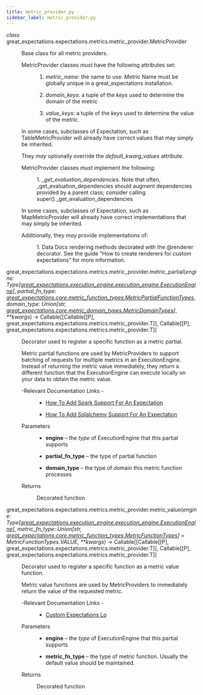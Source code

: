 ```yaml
---
title: metric_provider.py
sidebar_label: metric_provider.py
---
```



<section class="sphinx-api-doc" id="metric-provider">

<dl class="py class">
<dt class="sig sig-object py">
<em class="property"><span class="pre">class</span><span class="w"> </span></em><span class="sig-prename descclassname"><span class="pre">great_expectations.expectations.metrics.metric_provider.</span></span><span class="sig-name descname"><span class="pre">MetricProvider</span></span></dt>
<dd><p>Base class for all metric providers.</p>
<dl class="simple">
<dt>MetricProvider classes <em>must</em> have the following attributes set:</dt><dd><ol class="arabic simple">
<li><p><cite>metric_name</cite>: the name to use. Metric Name must be globally unique in
a great_expectations installation.</p></li>
<li><p><cite>domain_keys</cite>: a tuple of the <em>keys</em> used to determine the domain of the
metric</p></li>
<li><p><cite>value_keys</cite>: a tuple of the <em>keys</em> used to determine the value of
the metric.</p></li>
</ol>
</dd>
</dl>
<p>In some cases, subclasses of Expectation, such as TableMetricProvider will already
have correct values that may simply be inherited.</p>
<p>They <em>may</em> optionally override the <cite>default_kwarg_values</cite> attribute.</p>
<dl class="simple">
<dt>MetricProvider classes <em>must</em> implement the following:</dt><dd><p>1. <cite>_get_evaluation_dependencies</cite>. Note that often, _get_evaluation_dependencies should
augment dependencies provided by a parent class; consider calling super()._get_evaluation_dependencies</p>
</dd>
</dl>
<p>In some cases, subclasses of Expectation, such as MapMetricProvider will already
have correct implementations that may simply be inherited.</p>
<dl class="simple">
<dt>Additionally, they <em>may</em> provide implementations of:</dt><dd><p>1. Data Docs rendering methods decorated with the @renderer decorator. See the guide
“How to create renderers for custom expectations” for more information.</p>
</dd>
</dl>
</dd></dl>
<dl class="py function">
<dt class="sig sig-object py">
<span class="sig-prename descclassname"><span class="pre">great_expectations.expectations.metrics.metric_provider.</span></span><span class="sig-name descname"><span class="pre">metric_partial</span></span><span class="sig-paren">(</span><em class="sig-param"><span class="n"><span class="pre">engine</span></span><span class="p"><span class="pre">:</span></span><span class="w"> </span><span class="n"><span class="pre">Type</span><span class="p"><span class="pre">[</span></span><a class="reference internal" href="../../execution_engine/ExecutionEngine_class" title="great_expectations.execution_engine.execution_engine.ExecutionEngine"><span class="pre">great_expectations.execution_engine.execution_engine.ExecutionEngine</span></a><span class="p"><span class="pre">]</span></span></span></em>, <em class="sig-param"><span class="n"><span class="pre">partial_fn_type</span></span><span class="p"><span class="pre">:</span></span><span class="w"> </span><span class="n"><a class="reference internal" href="../../core/metric_function_types/MetricPartialFunctionTypes_class" title="great_expectations.core.metric_function_types.MetricPartialFunctionTypes"><span class="pre">great_expectations.core.metric_function_types.MetricPartialFunctionTypes</span></a></span></em>, <em class="sig-param"><span class="n"><span class="pre">domain_type</span></span><span class="p"><span class="pre">:</span></span><span class="w"> </span><span class="n"><span class="pre">Union</span><span class="p"><span class="pre">[</span></span><span class="pre">str</span><span class="p"><span class="pre">,</span></span><span class="w"> </span><a class="reference internal" href="../../core/metric_domain_types/MetricDomainTypes_class" title="great_expectations.core.metric_domain_types.MetricDomainTypes"><span class="pre">great_expectations.core.metric_domain_types.MetricDomainTypes</span></a><span class="p"><span class="pre">]</span></span></span></em>, <em class="sig-param"><span class="o"><span class="pre">**</span></span><span class="n"><span class="pre">kwargs</span></span></em><span class="sig-paren">)</span> <span class="sig-return"><span class="sig-return-icon">→</span> <span class="sig-return-typehint"><span class="pre">Callable</span><span class="p"><span class="pre">[</span></span><span class="p"><span class="pre">[</span></span><span class="pre">Callable</span><span class="p"><span class="pre">[</span></span><span class="p"><span class="pre">[</span></span><span class="pre">P</span><span class="p"><span class="pre">]</span></span><span class="p"><span class="pre">,</span></span><span class="w"> </span><span class="pre">great_expectations.expectations.metrics.metric_provider.T</span><span class="p"><span class="pre">]</span></span><span class="p"><span class="pre">]</span></span><span class="p"><span class="pre">,</span></span><span class="w"> </span><span class="pre">Callable</span><span class="p"><span class="pre">[</span></span><span class="p"><span class="pre">[</span></span><span class="pre">P</span><span class="p"><span class="pre">]</span></span><span class="p"><span class="pre">,</span></span><span class="w"> </span><span class="pre">great_expectations.expectations.metrics.metric_provider.T</span><span class="p"><span class="pre">]</span></span><span class="p"><span class="pre">]</span></span></span></span></dt>
<dd><p>Decorator used to register a specific function as a metric partial.</p>
<p>Metric partial functions are used by MetricProviders to support batching of
requests for multiple metrics in an ExecutionEngine. Instead of returning
the metric value immediately, they return a different function that the
ExecutionEngine can execute locally on your data to obtain the metric value.</p>
<dl class="simple">
<dt>-Relevant Documentation Links
-</dt><dd><ul class="simple">
<li><p><a class="reference external" href="https://docs.greatexpectations.io/docs/guides/expectations/features_custom_expectations/how_to_add_spark_support_for_an_expectation">How To Add Spark Support For An Expectation</a></p></li>
<li><p><a class="reference external" href="https://docs.greatexpectations.io/docs/guides/expectations/features_custom_expectations/how_to_add_sqlalchemy_support_for_an_expectation">How To Add Sqlalchemy Support For An Expectation</a></p></li>
</ul>
</dd>
</dl>
<dl class="field-list simple">
<dt class="field-odd">Parameters</dt>
<dd class="field-odd"><ul class="simple">
<li><p><strong>engine</strong> – the <em>type</em> of ExecutionEngine that this partial supports</p></li>
<li><p><strong>partial_fn_type</strong> – the type of partial function</p></li>
<li><p><strong>domain_type</strong> – the type of domain this metric function processes</p></li>
</ul>
</dd>
<dt class="field-even">Returns</dt>
<dd class="field-even"><p>Decorated function</p>
</dd>
</dl>
</dd></dl>
<dl class="py function">
<dt class="sig sig-object py">
<span class="sig-prename descclassname"><span class="pre">great_expectations.expectations.metrics.metric_provider.</span></span><span class="sig-name descname"><span class="pre">metric_value</span></span><span class="sig-paren">(</span><em class="sig-param"><span class="n"><span class="pre">engine</span></span><span class="p"><span class="pre">:</span></span><span class="w"> </span><span class="n"><span class="pre">Type</span><span class="p"><span class="pre">[</span></span><a class="reference internal" href="../../execution_engine/ExecutionEngine_class" title="great_expectations.execution_engine.execution_engine.ExecutionEngine"><span class="pre">great_expectations.execution_engine.execution_engine.ExecutionEngine</span></a><span class="p"><span class="pre">]</span></span></span></em>, <em class="sig-param"><span class="n"><span class="pre">metric_fn_type</span></span><span class="p"><span class="pre">:</span></span><span class="w"> </span><span class="n"><span class="pre">Union</span><span class="p"><span class="pre">[</span></span><span class="pre">str</span><span class="p"><span class="pre">,</span></span><span class="w"> </span><a class="reference internal" href="../../core/metric_function_types/MetricFunctionTypes_class" title="great_expectations.core.metric_function_types.MetricFunctionTypes"><span class="pre">great_expectations.core.metric_function_types.MetricFunctionTypes</span></a><span class="p"><span class="pre">]</span></span></span><span class="w"> </span><span class="o"><span class="pre">=</span></span><span class="w"> </span><span class="default_value"><span class="pre">MetricFunctionTypes.VALUE</span></span></em>, <em class="sig-param"><span class="o"><span class="pre">**</span></span><span class="n"><span class="pre">kwargs</span></span></em><span class="sig-paren">)</span> <span class="sig-return"><span class="sig-return-icon">→</span> <span class="sig-return-typehint"><span class="pre">Callable</span><span class="p"><span class="pre">[</span></span><span class="p"><span class="pre">[</span></span><span class="pre">Callable</span><span class="p"><span class="pre">[</span></span><span class="p"><span class="pre">[</span></span><span class="pre">P</span><span class="p"><span class="pre">]</span></span><span class="p"><span class="pre">,</span></span><span class="w"> </span><span class="pre">great_expectations.expectations.metrics.metric_provider.T</span><span class="p"><span class="pre">]</span></span><span class="p"><span class="pre">]</span></span><span class="p"><span class="pre">,</span></span><span class="w"> </span><span class="pre">Callable</span><span class="p"><span class="pre">[</span></span><span class="p"><span class="pre">[</span></span><span class="pre">P</span><span class="p"><span class="pre">]</span></span><span class="p"><span class="pre">,</span></span><span class="w"> </span><span class="pre">great_expectations.expectations.metrics.metric_provider.T</span><span class="p"><span class="pre">]</span></span><span class="p"><span class="pre">]</span></span></span></span></dt>
<dd><p>Decorator used to register a specific function as a metric value function.</p>
<p>Metric value functions are used by MetricProviders to immediately return
the value of the requested metric.</p>
<dl class="simple">
<dt>-Relevant Documentation Links
-</dt><dd><ul class="simple">
<li><p><a class="reference external" href="https://docs.greatexpectations.io/docs/guides/expectations/custom_expectations_lp">Custom Expectations Lp</a></p></li>
</ul>
</dd>
</dl>
<dl class="field-list simple">
<dt class="field-odd">Parameters</dt>
<dd class="field-odd"><ul class="simple">
<li><p><strong>engine</strong> – the <em>type</em> of ExecutionEngine that this partial supports</p></li>
<li><p><strong>metric_fn_type</strong> – the type of metric function. Usually the default value should be maintained.</p></li>
</ul>
</dd>
<dt class="field-even">Returns</dt>
<dd class="field-even"><p>Decorated function</p>
</dd>
</dl>
</dd></dl>
</section>